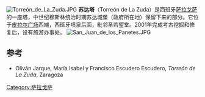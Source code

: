 [[File:Torreón_de_La_Zuda.JPG|thumb]]
'''苏达塔'''（Torreón de La Zuda）是西班牙[[萨拉戈萨|萨拉戈萨]]的一座塔，中世纪穆斯林统治时期苏达城堡（政府所在地）保留下来的部分。它位于[[皮拉尔广场|皮拉尔广场]]西端，西班牙喷泉后面，毗邻圣若望堂。2001年完成考古挖掘和修复后，设有旅游办事处。
[[File:San_Juan_de_los_Panetes.JPG|thumb]]
== 参考 ==
* Oliván Jarque, María Isabel y Francisco Escudero Escudero, ''Torreón de La Zuda'', Zaragoza

{{commons|Category:Torreón de la Zuda in Zaragoza}}

[[Category:萨拉戈萨|Category:萨拉戈萨]]